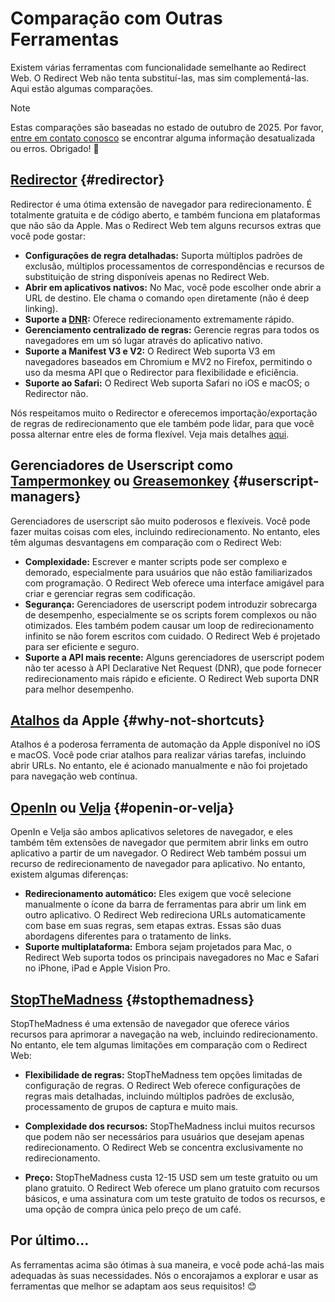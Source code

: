 # Comparação com Outras Ferramentas

Existem várias ferramentas com funcionalidade semelhante ao Redirect Web. O Redirect Web não tenta substituí-las, mas sim complementá-las. Aqui estão algumas comparações.

> [!NOTE]
> Estas comparações são baseadas no estado de outubro de 2025. Por favor, [entre em contato conosco](/contact-us) se encontrar alguma informação desatualizada ou erros. Obrigado! 🙏

## [Redirector](https://github.com/einaregilsson/Redirector) {#redirector}

Redirector é uma ótima extensão de navegador para redirecionamento. É totalmente gratuita e de código aberto, e também funciona em plataformas que não são da Apple. Mas o Redirect Web tem alguns recursos extras que você pode gostar:

* **Configurações de regra detalhadas:** Suporta múltiplos padrões de exclusão, múltiplos processamentos de correspondências e recursos de substituição de string disponíveis apenas no Redirect Web.
* **Abrir em aplicativos nativos:** No Mac, você pode escolher onde abrir a URL de destino. Ele chama o comando `open` diretamente (não é deep linking).
* **Suporte a [DNR](https://blog.mozilla.org/addons/2023/05/17/declarativenetrequest-available-in-firefox/):** Oferece redirecionamento extremamente rápido.
* **Gerenciamento centralizado de regras:** Gerencie regras para todos os navegadores em um só lugar através do aplicativo nativo.
* **Suporte a Manifest V3 e V2:** O Redirect Web suporta V3 em navegadores baseados em Chromium e MV2 no Firefox, permitindo o uso da mesma API que o Redirector para flexibilidade e eficiência.
* **Suporte ao Safari:** O Redirect Web suporta Safari no iOS e macOS; o Redirector não.

Nós respeitamos muito o Redirector e oferecemos importação/exportação de regras de redirecionamento que ele também pode lidar, para que você possa alternar entre eles de forma flexível. Veja mais detalhes [aqui](/export-or-import-rules).

## Gerenciadores de Userscript como [Tampermonkey](https://www.tampermonkey.net/) ou [Greasemonkey](https://www.greasespot.net/) {#userscript-managers}

Gerenciadores de userscript são muito poderosos e flexíveis. Você pode fazer muitas coisas com eles, incluindo redirecionamento. No entanto, eles têm algumas desvantagens em comparação com o Redirect Web:

* **Complexidade:** Escrever e manter scripts pode ser complexo e demorado, especialmente para usuários que não estão familiarizados com programação. O Redirect Web oferece uma interface amigável para criar e gerenciar regras sem codificação.
* **Segurança:** Gerenciadores de userscript podem introduzir sobrecarga de desempenho, especialmente se os scripts forem complexos ou não otimizados. Eles também podem causar um loop de redirecionamento infinito se não forem escritos com cuidado. O Redirect Web é projetado para ser eficiente e seguro.
* **Suporte a API mais recente:** Alguns gerenciadores de userscript podem não ter acesso à API Declarative Net Request (DNR), que pode fornecer redirecionamento mais rápido e eficiente. O Redirect Web suporta DNR para melhor desempenho.

## [Atalhos](https://support.apple.com/guide/shortcuts/welcome/ios) da Apple {#why-not-shortcuts}

Atalhos é a poderosa ferramenta de automação da Apple disponível no iOS e macOS. Você pode criar atalhos para realizar várias tarefas, incluindo abrir URLs. No entanto, ele é acionado manualmente e não foi projetado para navegação web contínua.

## [OpenIn](https://loshadki.app/openin4/) ou [Velja](https://sindresorhus.com/velja) {#openin-or-velja}

OpenIn e Velja são ambos aplicativos seletores de navegador, e eles também têm extensões de navegador que permitem abrir links em outro aplicativo a partir de um navegador. O Redirect Web também possui um recurso de redirecionamento de navegador para aplicativo. No entanto, existem algumas diferenças:

* **Redirecionamento automático:** Eles exigem que você selecione manualmente o ícone da barra de ferramentas para abrir um link em outro aplicativo. O Redirect Web redireciona URLs automaticamente com base em suas regras, sem etapas extras. Essas são duas abordagens diferentes para o tratamento de links.
* **Suporte multiplataforma:** Embora sejam projetados para Mac, o Redirect Web suporta todos os principais navegadores no Mac e Safari no iPhone, iPad e Apple Vision Pro.

## [StopTheMadness](https://underpassapp.com/StopTheMadness/) {#stopthemadness}

StopTheMadness é uma extensão de navegador que oferece vários recursos para aprimorar a navegação na web, incluindo redirecionamento. No entanto, ele tem algumas limitações em comparação com o Redirect Web:

* **Flexibilidade de regras:** StopTheMadness tem opções limitadas de configuração de regras. O Redirect Web oferece configurações de regras mais detalhadas, incluindo múltiplos padrões de exclusão, processamento de grupos de captura e muito mais.

* **Complexidade dos recursos:** StopTheMadness inclui muitos recursos que podem não ser necessários para usuários que desejam apenas redirecionamento. O Redirect Web se concentra exclusivamente no redirecionamento.
* **Preço:** StopTheMadness custa 12-15 USD sem um teste gratuito ou um plano gratuito. O Redirect Web oferece um plano gratuito com recursos básicos, e uma assinatura com um teste gratuito de todos os recursos, e uma opção de compra única pelo preço de um café.

## Por último...

As ferramentas acima são ótimas à sua maneira, e você pode achá-las mais adequadas às suas necessidades. Nós o encorajamos a explorar e usar as ferramentas que melhor se adaptam aos seus requisitos! 😊
